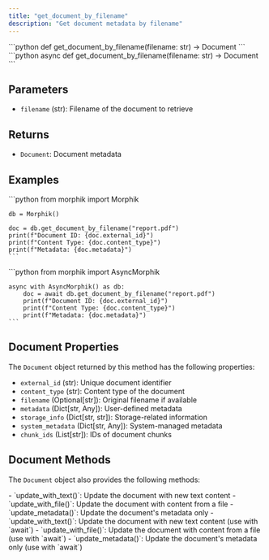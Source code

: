 ```yaml
---
title: "get_document_by_filename"
description: "Get document metadata by filename"
---
```


<Tabs>
  <Tab title="Sync">
    ```python
    def get_document_by_filename(filename: str) -> Document
    ```
  </Tab>
  <Tab title="Async">
    ```python
    async def get_document_by_filename(filename: str) -> Document
    ```
  </Tab>
</Tabs>

## Parameters

- `filename` (str): Filename of the document to retrieve

## Returns

- `Document`: Document metadata

## Examples

<Tabs>
  <Tab title="Sync">
    ```python
    from morphik import Morphik
    
    db = Morphik()
    
    doc = db.get_document_by_filename("report.pdf")
    print(f"Document ID: {doc.external_id}")
    print(f"Content Type: {doc.content_type}")
    print(f"Metadata: {doc.metadata}")
    ```
  </Tab>
  <Tab title="Async">
    ```python
    from morphik import AsyncMorphik
    
    async with AsyncMorphik() as db:
        doc = await db.get_document_by_filename("report.pdf")
        print(f"Document ID: {doc.external_id}")
        print(f"Content Type: {doc.content_type}")
        print(f"Metadata: {doc.metadata}")
    ```
  </Tab>
</Tabs>

## Document Properties

The `Document` object returned by this method has the following properties:

- `external_id` (str): Unique document identifier
- `content_type` (str): Content type of the document
- `filename` (Optional[str]): Original filename if available
- `metadata` (Dict[str, Any]): User-defined metadata
- `storage_info` (Dict[str, str]): Storage-related information
- `system_metadata` (Dict[str, Any]): System-managed metadata
- `chunk_ids` (List[str]): IDs of document chunks

## Document Methods

The `Document` object also provides the following methods:

<Tabs>
  <Tab title="Sync">
    - `update_with_text()`: Update the document with new text content
    - `update_with_file()`: Update the document with content from a file
    - `update_metadata()`: Update the document's metadata only
  </Tab>
  <Tab title="Async">
    - `update_with_text()`: Update the document with new text content (use with `await`)
    - `update_with_file()`: Update the document with content from a file (use with `await`)
    - `update_metadata()`: Update the document's metadata only (use with `await`)
  </Tab>
</Tabs>
